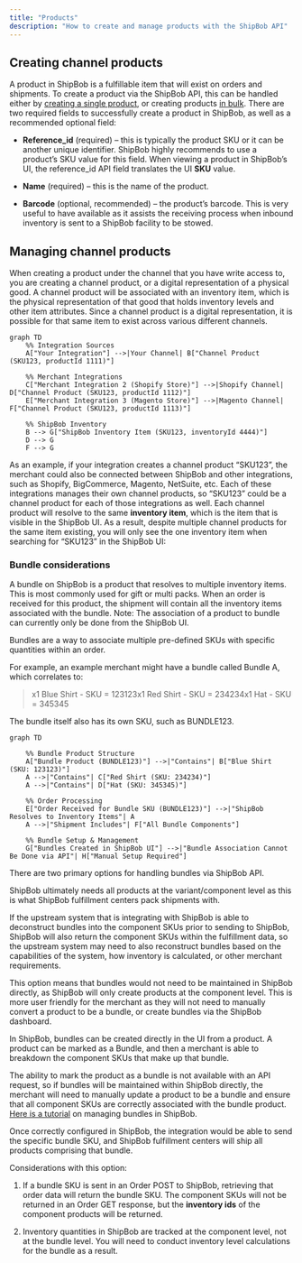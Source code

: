```yaml
---
title: "Products"
description: "How to create and manage products with the ShipBob API"
---
```


## Creating channel products

A product in ShipBob is a fulfillable item that will exist on orders and shipments. To create a product via the ShipBob API, this can be handled either by [creating a single product](https://developer.shipbob.com/api-docs#tag/Products/paths/~11.0~1product/post), or creating products [in bulk](https://developer.shipbob.com/api-docs#tag/Products/paths/~11.0~1product~1batch/post). There are two required fields to successfully create a product in ShipBob, as well as a recommended optional field:

* **Reference\_id** (required) – this is typically the product SKU or it can be another unique identifier. ShipBob highly recommends to use a product’s SKU value for this field. When viewing a product in ShipBob’s UI, the reference\_id API field translates the UI **SKU** value.

* **Name** (required) – this is the name of the product.

* **Barcode** (optional, recommended) – the product’s barcode. This is very useful to have available as it assists the receiving process when inbound inventory is sent to a ShipBob facility to be stowed.

## [](https://developer.shipbob.com/guides/#managing-channel-products)Managing channel products

When creating a product under the channel that you have write access to, you are creating a channel product, or a digital representation of a physical good. A channel product will be associated with an inventory item, which is the physical representation of that good that holds inventory levels and other item attributes. Since a channel product is a digital representation, it is possible for that same item to exist across various different channels.

```mermaid
graph TD
    %% Integration Sources
    A["Your Integration"] -->|Your Channel| B["Channel Product (SKU123, productId 1111)"]
    
    %% Merchant Integrations
    C["Merchant Integration 2 (Shopify Store)"] -->|Shopify Channel| D["Channel Product (SKU123, productId 1112)"]
    E["Merchant Integration 3 (Magento Store)"] -->|Magento Channel| F["Channel Product (SKU123, productId 1113)"]

    %% ShipBob Inventory
    B --> G["ShipBob Inventory Item (SKU123, inventoryId 4444)"]
    D --> G
    F --> G
```

As an example, if your integration creates a channel product “SKU123”, the merchant could also be connected between ShipBob and other integrations, such as Shopify, BigCommerce, Magento, NetSuite, etc. Each of these integrations manages their own channel products, so “SKU123” could be a channel product for each of those integrations as well. Each channel product will resolve to the same **inventory item**, which is the item that is visible in the ShipBob UI. As a result, despite multiple channel products for the same item existing, you will only see the one inventory item when searching for “SKU123” in the ShipBob UI:

### [](https://developer.shipbob.com/guides/#bundle-considerations)**Bundle considerations**

A bundle on ShipBob is a product that resolves to multiple inventory items. This is most commonly used for gift or multi packs. When an order is received for this product, the shipment will contain all the inventory items associated with the bundle. Note: The association of a product to bundle can currently only be done from the ShipBob UI.

Bundles are a way to associate multiple pre-defined SKUs with specific quantities within an order.

For example, an example merchant might have a bundle called Bundle A, which correlates to:

> x1 Blue Shirt - SKU = 123123x1 Red Shirt - SKU = 234234x1 Hat - SKU = 345345

The bundle itself also has its own SKU, such as BUNDLE123.

```mermaid
graph TD

    %% Bundle Product Structure
    A["Bundle Product (BUNDLE123)"] -->|"Contains"| B["Blue Shirt (SKU: 123123)"]
    A -->|"Contains"| C["Red Shirt (SKU: 234234)"]
    A -->|"Contains"| D["Hat (SKU: 345345)"]

    %% Order Processing
    E["Order Received for Bundle SKU (BUNDLE123)"] -->|"ShipBob Resolves to Inventory Items"| A
    A -->|"Shipment Includes"| F["All Bundle Components"]

    %% Bundle Setup & Management
    G["Bundles Created in ShipBob UI"] -->|"Bundle Association Cannot Be Done via API"| H["Manual Setup Required"]
```

There are two primary options for handling bundles via ShipBob API.

<Accordion title="Option 1 – Deconstruct bundle prior to sending to ShipBob (preferred)" defaultOpen={false}>
  ShipBob ultimately needs all products at the variant/component level as this is what ShipBob fulfillment centers pack shipments with.

  If the upstream system that is integrating with ShipBob is able to deconstruct bundles into the component SKUs prior to sending to ShipBob, ShipBob will also return the component SKUs within the fulfillment data, so the upstream system may need to also reconstruct bundles based on the capabilities of the system, how inventory is calculated, or other merchant requirements.

  This option means that bundles would not need to be maintained in ShipBob directly, as ShipBob will only create products at the component level. This is more user friendly for the merchant as they will not need to manually convert a product to be a bundle, or create bundles via the ShipBob dashboard.
</Accordion>

<Accordion title="Option 2 – Construct bundle prior to sending to ShipBob" defaultOpen={false}>
  In ShipBob, bundles can be created directly in the UI from a product. A product can be marked as a Bundle, and then a merchant is able to breakdown the component SKUs that make up that bundle.

  The ability to mark the product as a bundle is not available with an API request, so if bundles will be maintained within ShipBob directly, the merchant will need to manually update a product to be a bundle and ensure that all component SKUs are correctly associated with the bundle product. [Here is a tutorial](https://support.shipbob.com/en/articles/3967384-bundle-items) on managing bundles in ShipBob.

  Once correctly configured in ShipBob, the integration would be able to send the specific bundle SKU, and ShipBob fulfillment centers will ship all products comprising that bundle.

  Considerations with this option:

  1. If a bundle SKU is sent in an Order POST to ShipBob, retrieving that order data will return the bundle SKU. The component SKUs will not be returned in an Order GET response, but the **inventory ids** of the component products will be returned.

  2. Inventory quantities in ShipBob are tracked at the component level, not at the bundle level. You will need to conduct inventory level calculations for the bundle as a result.
</Accordion>

### [](https://developer.shipbob.com/guides/#option-1--deconstruct-bundle-prior-to-sending-to-shipbob-preferred)

### [](https://developer.shipbob.com/guides/#option-2--construct-bundle-prior-to-sending-to-shipbob)